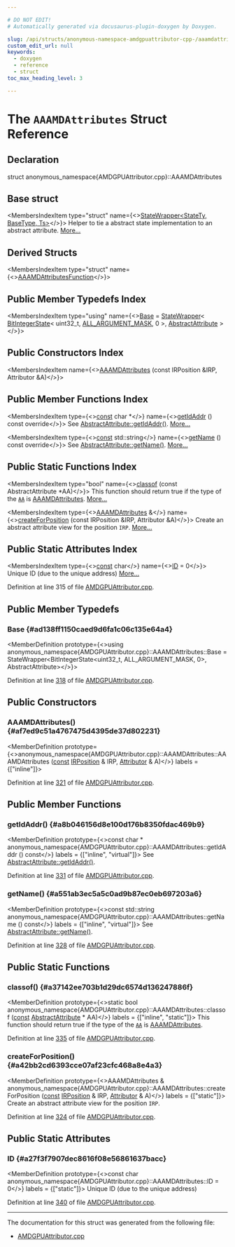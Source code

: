 ```yaml
---

# DO NOT EDIT!
# Automatically generated via docusaurus-plugin-doxygen by Doxygen.

slug: /api/structs/anonymous-namespace-amdgpuattributor-cpp-/aaamdattributes
custom_edit_url: null
keywords:
  - doxygen
  - reference
  - struct
toc_max_heading_level: 3

---
```





# The `AAAMDAttributes` Struct Reference

<DoxygenPage pluginConfig={pluginConfig}>



## Declaration

<CodeBlock>struct anonymous_namespace{AMDGPUAttributor.cpp}::AAAMDAttributes</CodeBlock>

## Base struct

<MembersIndex>

<MembersIndexItem
  type="struct"
  name={<><a href="/docs/api/structs/llvm/statewrapper">StateWrapper&lt;StateTy, BaseType, Ts&gt;</a></>}>
Helper to tie a abstract state implementation to an abstract attribute. <a href="/docs/api/structs/llvm/statewrapper/#details">More...</a>
</MembersIndexItem>

</MembersIndex>

## Derived Structs

<MembersIndex>

<MembersIndexItem
  type="struct"
  name={<><a href="/docs/api/structs/anonymous-namespace-amdgpuattributor-cpp-/aaamdattributesfunction">AAAMDAttributesFunction</a></>}>
</MembersIndexItem>

</MembersIndex>

## Public Member Typedefs Index

<MembersIndex>

<MembersIndexItem
  type="using"
  name={<><a href="#ad138ff1150caed9d6fa1c06c135e64a4">Base</a> = <a href="/docs/api/structs/llvm/statewrapper">StateWrapper</a>&lt; <a href="/docs/api/structs/llvm/bitintegerstate">BitIntegerState</a>&lt; uint32&#95;t, <a href="/docs/api/files/lib/lib/target/lib/target/amdgpu/amdgpuattributor-cpp/#aa31f373ed3148efb8314a902e6f88135aa89f6c4b21c445951c164f72f0f10e36">ALL&#95;ARGUMENT&#95;MASK</a>, 0 &gt;, <a href="/docs/api/structs/llvm/abstractattribute">AbstractAttribute</a> &gt;</>}>
</MembersIndexItem>

</MembersIndex>

## Public Constructors Index

<MembersIndex>

<MembersIndexItem
  name={<><a href="#af7ed9c51a4767475d4395de37d802231">AAAMDAttributes</a> (const IRPosition &amp;IRP, Attributor &amp;A)</>}>
</MembersIndexItem>

</MembersIndex>

## Public Member Functions Index

<MembersIndex>

<MembersIndexItem
  type={<><a href="/docs/api/files/lib/lib/target/lib/target/aarch64/aarch64promoteconstant-cpp/#a90f8350fecae261c25be85d38b451bff">const</a> char &#42;</>}
  name={<><a href="#a8b046156d8e100d176b8350fdac469b9">getIdAddr</a> () const override</>}>
See <a href="/docs/api/structs/llvm/abstractattribute/#afb1ae982372c7bd88717c53d8f8e5470">AbstractAttribute::getIdAddr()</a>. <a href="#a8b046156d8e100d176b8350fdac469b9">More...</a>
</MembersIndexItem>

<MembersIndexItem
  type={<><a href="/docs/api/files/lib/lib/target/lib/target/aarch64/aarch64promoteconstant-cpp/#a90f8350fecae261c25be85d38b451bff">const</a> std::string</>}
  name={<><a href="#a551ab3ec5a5c0ad9b87ec0eb697203a6">getName</a> () const override</>}>
See <a href="/docs/api/structs/llvm/abstractattribute/#a7d84d85c6cb8cc16db41d83859096256">AbstractAttribute::getName()</a>. <a href="#a551ab3ec5a5c0ad9b87ec0eb697203a6">More...</a>
</MembersIndexItem>

</MembersIndex>

## Public Static Functions Index

<MembersIndex>

<MembersIndexItem
  type="bool"
  name={<><a href="#a37142ee703b1d29dc6574d136247886f">classof</a> (const AbstractAttribute &#42;AA)</>}>
This function should return true if the type of the <code><a href="/docs/api/namespaces/llvm/aa">AA</a></code> is <a href="/docs/api/structs/anonymous-namespace-amdgpuattributor-cpp-/aaamdattributes">AAAMDAttributes</a>. <a href="#a37142ee703b1d29dc6574d136247886f">More...</a>
</MembersIndexItem>

<MembersIndexItem
  type={<><a href="/docs/api/structs/anonymous-namespace-amdgpuattributor-cpp-/aaamdattributes">AAAMDAttributes</a> &amp;</>}
  name={<><a href="#a42bb2cd6393cce07af23cfc468a8e4a3">createForPosition</a> (const IRPosition &amp;IRP, Attributor &amp;A)</>}>
Create an abstract attribute view for the position <code>IRP</code>. <a href="#a42bb2cd6393cce07af23cfc468a8e4a3">More...</a>
</MembersIndexItem>

</MembersIndex>

## Public Static Attributes Index

<MembersIndex>

<MembersIndexItem
  type={<><a href="/docs/api/files/lib/lib/target/lib/target/aarch64/aarch64promoteconstant-cpp/#a90f8350fecae261c25be85d38b451bff">const</a> char</>}
  name={<><a href="#a27f3f7907dec8616f08e56861637bacc">ID</a> = 0</>}>
Unique ID (due to the unique address) <a href="#a27f3f7907dec8616f08e56861637bacc">More...</a>
</MembersIndexItem>

</MembersIndex>


Definition at line 315 of file <a href="/docs/api/files/lib/lib/target/lib/target/amdgpu/amdgpuattributor-cpp">AMDGPUAttributor.cpp</a>.

<SectionDefinition>

## Public Member Typedefs

### Base {#ad138ff1150caed9d6fa1c06c135e64a4}

<MemberDefinition
  prototype={<>using anonymous&#95;namespace&#123;AMDGPUAttributor.cpp&#125;::AAAMDAttributes::Base =  StateWrapper&lt;BitIntegerState&lt;uint32&#95;t, ALL&#95;ARGUMENT&#95;MASK, 0&gt;,
                            AbstractAttribute&gt;</>}>

Definition at line <a href="/docs/api/files/lib/lib/target/lib/target/amdgpu/amdgpuattributor-cpp/#l00318">318</a> of file <a href="/docs/api/files/lib/lib/target/lib/target/amdgpu/amdgpuattributor-cpp">AMDGPUAttributor.cpp</a>.
</MemberDefinition>

</SectionDefinition>

<SectionDefinition>

## Public Constructors

### AAAMDAttributes() {#af7ed9c51a4767475d4395de37d802231}

<MemberDefinition
  prototype={<>anonymous&#95;namespace&#123;AMDGPUAttributor.cpp&#125;::AAAMDAttributes::AAAMDAttributes (<a href="/docs/api/files/lib/lib/target/lib/target/aarch64/aarch64promoteconstant-cpp/#a90f8350fecae261c25be85d38b451bff">const</a> <a href="/docs/api/structs/llvm/irposition">IRPosition</a> &amp; IRP, <a href="/docs/api/structs/llvm/attributor">Attributor</a> &amp; A)</>}
  labels = {["inline"]}>

Definition at line <a href="/docs/api/files/lib/lib/target/lib/target/amdgpu/amdgpuattributor-cpp/#l00321">321</a> of file <a href="/docs/api/files/lib/lib/target/lib/target/amdgpu/amdgpuattributor-cpp">AMDGPUAttributor.cpp</a>.
</MemberDefinition>

</SectionDefinition>

<SectionDefinition>

## Public Member Functions

### getIdAddr() {#a8b046156d8e100d176b8350fdac469b9}

<MemberDefinition
  prototype={<>const char &#42; anonymous&#95;namespace&#123;AMDGPUAttributor.cpp&#125;::AAAMDAttributes::getIdAddr () const</>}
  labels = {["inline", "virtual"]}>
See <a href="/docs/api/structs/llvm/abstractattribute/#afb1ae982372c7bd88717c53d8f8e5470">AbstractAttribute::getIdAddr()</a>.

Definition at line <a href="/docs/api/files/lib/lib/target/lib/target/amdgpu/amdgpuattributor-cpp/#l00331">331</a> of file <a href="/docs/api/files/lib/lib/target/lib/target/amdgpu/amdgpuattributor-cpp">AMDGPUAttributor.cpp</a>.
</MemberDefinition>

### getName() {#a551ab3ec5a5c0ad9b87ec0eb697203a6}

<MemberDefinition
  prototype={<>const std::string anonymous&#95;namespace&#123;AMDGPUAttributor.cpp&#125;::AAAMDAttributes::getName () const</>}
  labels = {["inline", "virtual"]}>
See <a href="/docs/api/structs/llvm/abstractattribute/#a7d84d85c6cb8cc16db41d83859096256">AbstractAttribute::getName()</a>.

Definition at line <a href="/docs/api/files/lib/lib/target/lib/target/amdgpu/amdgpuattributor-cpp/#l00328">328</a> of file <a href="/docs/api/files/lib/lib/target/lib/target/amdgpu/amdgpuattributor-cpp">AMDGPUAttributor.cpp</a>.
</MemberDefinition>

</SectionDefinition>

<SectionDefinition>

## Public Static Functions

### classof() {#a37142ee703b1d29dc6574d136247886f}

<MemberDefinition
  prototype={<>static bool anonymous&#95;namespace&#123;AMDGPUAttributor.cpp&#125;::AAAMDAttributes::classof (<a href="/docs/api/files/lib/lib/target/lib/target/aarch64/aarch64promoteconstant-cpp/#a90f8350fecae261c25be85d38b451bff">const</a> <a href="/docs/api/structs/llvm/abstractattribute">AbstractAttribute</a> &#42; AA)</>}
  labels = {["inline", "static"]}>
This function should return true if the type of the <code><a href="/docs/api/namespaces/llvm/aa">AA</a></code> is <a href="/docs/api/structs/anonymous-namespace-amdgpuattributor-cpp-/aaamdattributes">AAAMDAttributes</a>.

Definition at line <a href="/docs/api/files/lib/lib/target/lib/target/amdgpu/amdgpuattributor-cpp/#l00335">335</a> of file <a href="/docs/api/files/lib/lib/target/lib/target/amdgpu/amdgpuattributor-cpp">AMDGPUAttributor.cpp</a>.
</MemberDefinition>

### createForPosition() {#a42bb2cd6393cce07af23cfc468a8e4a3}

<MemberDefinition
  prototype={<>AAAMDAttributes &amp; anonymous&#95;namespace&#123;AMDGPUAttributor.cpp&#125;::AAAMDAttributes::createForPosition (<a href="/docs/api/files/lib/lib/target/lib/target/aarch64/aarch64promoteconstant-cpp/#a90f8350fecae261c25be85d38b451bff">const</a> <a href="/docs/api/structs/llvm/irposition">IRPosition</a> &amp; IRP, <a href="/docs/api/structs/llvm/attributor">Attributor</a> &amp; A)</>}
  labels = {["static"]}>
Create an abstract attribute view for the position <code>IRP</code>.

Definition at line <a href="/docs/api/files/lib/lib/target/lib/target/amdgpu/amdgpuattributor-cpp/#l00324">324</a> of file <a href="/docs/api/files/lib/lib/target/lib/target/amdgpu/amdgpuattributor-cpp">AMDGPUAttributor.cpp</a>.
</MemberDefinition>

</SectionDefinition>

<SectionDefinition>

## Public Static Attributes

### ID {#a27f3f7907dec8616f08e56861637bacc}

<MemberDefinition
  prototype={<>const char anonymous&#95;namespace&#123;AMDGPUAttributor.cpp&#125;::AAAMDAttributes::ID = 0</>}
  labels = {["static"]}>
Unique ID (due to the unique address)

Definition at line <a href="/docs/api/files/lib/lib/target/lib/target/amdgpu/amdgpuattributor-cpp/#l00340">340</a> of file <a href="/docs/api/files/lib/lib/target/lib/target/amdgpu/amdgpuattributor-cpp">AMDGPUAttributor.cpp</a>.
</MemberDefinition>

</SectionDefinition>

<hr/>

The documentation for this struct was generated from the following file:

<ul>
<li><a href="/docs/api/files/lib/lib/target/lib/target/amdgpu/amdgpuattributor-cpp">AMDGPUAttributor.cpp</a></li>
</ul>

</DoxygenPage>
